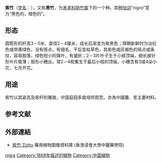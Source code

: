 {{Speciesbox 
| image = Phyllostachys nigra2.JPG
| image_caption = 紫竹
| status = VU
| status_system = iucn3.1
| genus = Phyllostachys
| species = nigra
| authority =([[Lodd.|Lodd.]] ex [[Lindl.|Lindl.]]) [[Munro|Munro]], 1868
}}

'''紫竹'''（[[学名|学名]]：{{lang|la|''Phyllostachys nigra''}}），又称'''黑竹'''，为[[禾本科|禾本科]][[刚竹属|刚竹属]]下的一个种{{r|TaiBNET|theplantlist}}。其[[种加词|种加词]]“''nigra''”意为“黑色的，暗色的”。

==形态==
圆筒形的秆高3－5米、直径2－4厘米，成长后渐变为紫黑色；箨鞘新鲜时为淡红色或带黄绿色，没有斑点，有细毛，干后变枯草色，具紫色或灰褐色的斑点或条纹，容易脱落，绿色短小的箨叶，有皱折；2－3片叶子生于小枝顶端，细长披针形叶片极薄；扇形小穗丛，常2－4枚集生于最后小枝的顶端，小穗含有3或4朵小花，七月开花{{r|TaiBNET}}。

==用途==
紫竹以其姿态及紫秆的雅致，中国庭园多栽培供观赏。亦為中國簫、笙主要材料。{{r|TaiBNET}}

== 参考文献 ==
{{reflist|refs=
<ref name=theplantlist>[http://www.theplantlist.org/tpl1.1/record/kew-434230 ''Phyllostachys nigra'' (Lodd. ex Lindl.) Munro]. In: ''The Plant List'' (2013). Version 1.1. Published on the Internet; http://www.theplantlist.org/ [2017-9-5].</ref>
<ref name=TaiBNET>{{TaiBNET| zh=黑竹 | id=201645 | binomial=Phyllostachys nigra | authority=(Lodd.) Munro, 1868 | var= | accessdate=2013-01-24}}
</ref>}}

==外部連結==		
* [http://libproject.hkbu.edu.hk/was40/detail?lang=ch&channelid=1288&searchword=herb_id=D01369 紫竹 Zizhu] {{Wayback|url=http://libproject.hkbu.edu.hk/was40/detail?lang=ch&channelid=1288&searchword=herb_id=D01369 |date=20190904080306 }} 藥用植物圖像資料庫 (香港浸會大學中醫藥學院) {{zh-hant}}{{en}}

{{Taxonbar|from=Q983798}}

[[Category:剛竹屬|nigra]]
[[Category:1868年描述的植物|Category:1868年描述的植物]]
[[Category:中国植物|Category:中国植物]]